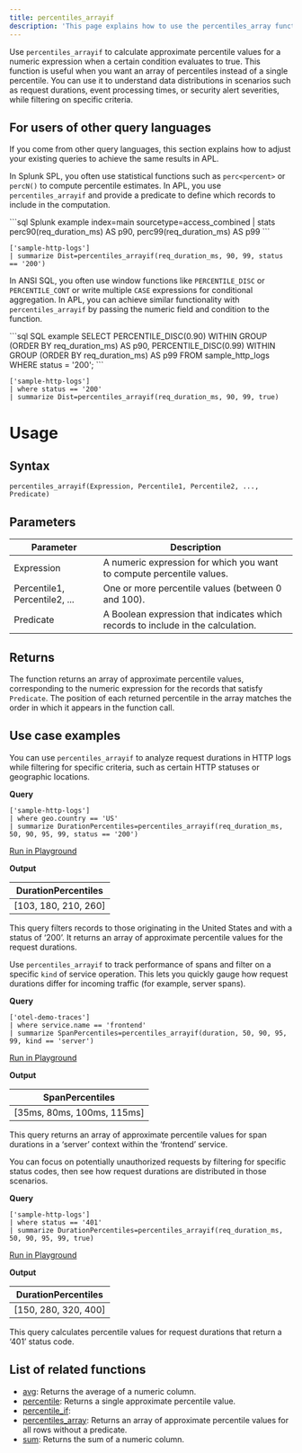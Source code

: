 ```yaml
---
title: percentiles_arrayif
description: 'This page explains how to use the percentiles_array function in APL.'
---
```


Use `percentiles_arrayif` to calculate approximate percentile values for a numeric expression when a certain condition evaluates to true. This function is useful when you want an array of percentiles instead of a single percentile. You can use it to understand data distributions in scenarios such as request durations, event processing times, or security alert severities, while filtering on specific criteria.

## For users of other query languages

If you come from other query languages, this section explains how to adjust your existing queries to achieve the same results in APL.

<AccordionGroup>
<Accordion title="Splunk SPL users">

In Splunk SPL, you often use statistical functions such as `perc<percent>` or `percN()` to compute percentile estimates. In APL, you use `percentiles_arrayif` and provide a predicate to define which records to include in the computation.

<CodeGroup>
```sql Splunk example
index=main sourcetype=access_combined
| stats perc90(req_duration_ms) AS p90, perc99(req_duration_ms) AS p99
```

```kusto APL equivalent
['sample-http-logs']
| summarize Dist=percentiles_arrayif(req_duration_ms, 90, 99, status == '200')
```
</CodeGroup>

</Accordion>
<Accordion title="ANSI SQL users">

In ANSI SQL, you often use window functions like `PERCENTILE_DISC` or `PERCENTILE_CONT` or write multiple `CASE` expressions for conditional aggregation. In APL, you can achieve similar functionality with `percentiles_arrayif` by passing the numeric field and condition to the function.

<CodeGroup>
```sql SQL example
SELECT
  PERCENTILE_DISC(0.90) WITHIN GROUP (ORDER BY req_duration_ms) AS p90,
  PERCENTILE_DISC(0.99) WITHIN GROUP (ORDER BY req_duration_ms) AS p99
FROM sample_http_logs
WHERE status = '200';
```

```kusto APL equivalent
['sample-http-logs']
| where status == '200'
| summarize Dist=percentiles_arrayif(req_duration_ms, 90, 99, true)
```
</CodeGroup>

</Accordion>
</AccordionGroup>

# Usage

## Syntax

```kusto
percentiles_arrayif(Expression, Percentile1, Percentile2, ..., Predicate)
```

## Parameters

| Parameter    | Description                                                               |
|------------- |---------------------------------------------------------------------------|
| Expression   | A numeric expression for which you want to compute percentile values.     |
| Percentile1, Percentile2, ... | One or more percentile values (between 0 and 100).       |
| Predicate    | A Boolean expression that indicates which records to include in the calculation. |

## Returns

The function returns an array of approximate percentile values, corresponding to the numeric expression for the records that satisfy `Predicate`. The position of each returned percentile in the array matches the order in which it appears in the function call.

## Use case examples

<Tabs>
<Tab title="Log analysis">

You can use `percentiles_arrayif` to analyze request durations in HTTP logs while filtering for specific criteria, such as certain HTTP statuses or geographic locations.

**Query**

```kusto
['sample-http-logs']
| where geo.country == 'US'
| summarize DurationPercentiles=percentiles_arrayif(req_duration_ms, 50, 90, 95, 99, status == '200')
```

[Run in Playground](https://play.axiom.co/axiom-play-qf1k/query?initForm=%7B%22apl%22%3A%22%5B%27sample-http-logs%27%5D%20%7C%20where%20geo.country%20%3D%3D%20%27US%27%20%7C%20summarize%20DurationPercentiles%3Dpercentiles_arrayif%28req_duration_ms%2C%2050%2C%2090%2C%2095%2C%2099%2C%20status%20%3D%3D%20%27200%27%29%22%7D)

**Output**

| DurationPercentiles      |
|--------------------------|
| [103, 180, 210, 260]     |

This query filters records to those originating in the United States and with a status of ‘200’. It returns an array of approximate percentile values for the request durations.

</Tab>
<Tab title="OpenTelemetry traces">

Use `percentiles_arrayif` to track performance of spans and filter on a specific `kind` of service operation. This lets you quickly gauge how request durations differ for incoming traffic (for example, server spans).

**Query**

```kusto
['otel-demo-traces']
| where service.name == 'frontend'
| summarize SpanPercentiles=percentiles_arrayif(duration, 50, 90, 95, 99, kind == 'server')
```

[Run in Playground](https://play.axiom.co/axiom-play-qf1k/query?initForm=%7B%22apl%22%3A%22%5B%27otel-demo-traces%27%5D%20%7C%20where%20service.name%20%3D%3D%20%27frontend%27%20%7C%20summarize%20SpanPercentiles%3Dpercentiles_arrayif%28duration%2C%2050%2C%2090%2C%2095%2C%2099%2C%20kind%20%3D%3D%20%27server%27%29%22%7D)

**Output**

| SpanPercentiles           |
|---------------------------|
| [35ms, 80ms, 100ms, 115ms]|

This query returns an array of approximate percentile values for span durations in a ‘server’ context within the ‘frontend’ service.

</Tab>
<Tab title="Security logs">

You can focus on potentially unauthorized requests by filtering for specific status codes, then see how request durations are distributed in those scenarios.

**Query**

```kusto
['sample-http-logs']
| where status == '401'
| summarize DurationPercentiles=percentiles_arrayif(req_duration_ms, 50, 90, 95, 99, true)
```

[Run in Playground](https://play.axiom.co/axiom-play-qf1k/query?initForm=%7B%22apl%22%3A%22%5B%27sample-http-logs%27%5D%20%7C%20where%20status%20%3D%3D%20%27401%27%20%7C%20summarize%20DurationPercentiles%3Dpercentiles_arrayif%28req_duration_ms%2C%2050%2C%2090%2C%2095%2C%2099%2C%20true%29%22%7D)

**Output**

| DurationPercentiles      |
|--------------------------|
| [150, 280, 320, 400]     |

This query calculates percentile values for request durations that return a ‘401’ status code.

</Tab>
</Tabs>

## List of related functions

- [avg](/apl/array-functions/avg): Returns the average of a numeric column.
- [percentile](/apl/array-functions/percentile): Returns a single approximate percentile value.
- [percentile_if](/apl/aggregation-function/percentileif): 
- [percentiles_array](/apl/array-functions/percentiles_array): Returns an array of approximate percentile values for all rows without a predicate.
- [sum](/apl/array-functions/sum): Returns the sum of a numeric column.